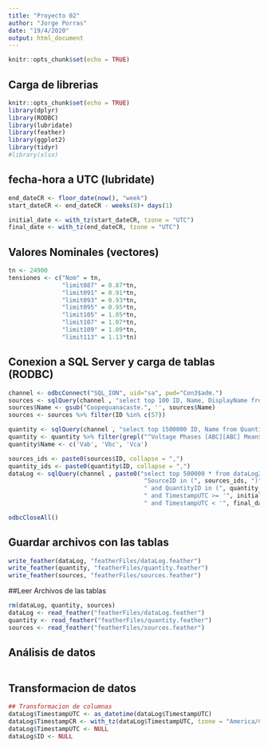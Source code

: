 ```yaml
---
title: "Proyecto 02"
author: "Jorge Porras"
date: "19/4/2020"
output: html_document
---
```


```r
knitr::opts_chunk$set(echo = TRUE)
```

## Carga de librerias

```r
knitr::opts_chunk$set(echo = TRUE)
library(dplyr)
library(RODBC)
library(lubridate)
library(feather)
library(ggplot2)
library(tidyr)
#library(xlsx)
```

## fecha-hora a UTC (lubridate)

```r
end_dateCR <- floor_date(now(), "week")
start_dateCR <- end_dateCR - weeks(8)+ days(1)

initial_date <- with_tz(start_dateCR, tzone = "UTC") 
final_date <- with_tz(end_dateCR, tzone = "UTC") 

```
## Valores Nominales (vectores)

```r
tn <- 24900
tensiones <- c("Nom" = tn, 
               "limit087" = 0.87*tn,
               "limit091" = 0.91*tn,
               "limit093" = 0.93*tn,
               "limit095" = 0.95*tn,
               "limit105" = 1.05*tn,
               "limit107" = 1.07*tn,
               "limit109" = 1.09*tn,
               "limit113" = 1.13*tn)

```
## Conexion a SQL Server y carga de tablas (RODBC)

```r
channel <- odbcConnect("SQL_ION", uid="sa", pwd="Con3$adm.")
sources <- sqlQuery(channel , "select top 100 ID, Name, DisplayName from Source where Name like 'Coopeguanacaste.%'")
sources$Name <- gsub("Coopeguanacaste.", '', sources$Name)
sources <- sources %>% filter(ID %in% c(57))

quantity <- sqlQuery(channel , "select top 1500000 ID, Name from Quantity where Name like 'Voltage%'")
quantity <- quantity %>% filter(grepl("^Voltage Phases [ABC][ABC] Mean$", Name))
quantity$Name <- c('Vab', 'Vbc', 'Vca')

sources_ids <- paste0(sources$ID, collapse = ",")
quantity_ids <- paste0(quantity$ID, collapse = ",")
dataLog <- sqlQuery(channel , paste0("select top 500000 * from dataLog2 where ",
                                      "SourceID in (", sources_ids, ")",
                                      " and QuantityID in (", quantity_ids, ")",
                                      " and TimestampUTC >= '", initial_date, "'",
                                      " and TimestampUTC < '", final_date, "'"))

odbcCloseAll()

```


## Guardar archivos con las tablas
```r
write_feather(dataLog, "featherFiles/dataLog.feather")
write_feather(quantity, "featherFiles/quantity.feather")
write_feather(sources, "featherFiles/sources.feather")
```

##Leer Archivos de las tablas
```r
rm(dataLog, quantity, sources)
dataLog <- read_feather("featherFiles/dataLog.feather")
quantity <- read_feather("featherFiles/quantity.feather")
sources <- read_feather("featherFiles/sources.feather")
```

## Análisis de datos 

```r

```


## Transformacion de datos

```r
## Transformacion de columnas
dataLog$TimestampUTC <- as_datetime(dataLog$TimestampUTC)
dataLog$TimestampCR <- with_tz(dataLog$TimestampUTC, tzone = "America/Costa_Rica") 
dataLog$TimestampUTC <- NULL
dataLog$ID <- NULL
```





